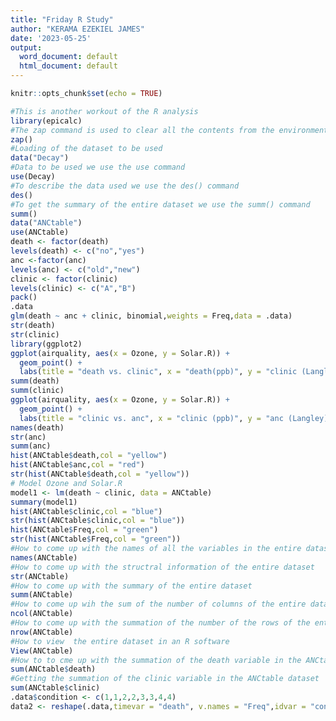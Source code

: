 ---
title: "Friday R Study"
author: "KERAMA EZEKIEL JAMES"
date: '2023-05-25'
output:
  word_document: default
  html_document: default
---

```{r setup, include=FALSE}
knitr::opts_chunk$set(echo = TRUE)
```

```{r}
#This is another workout of the R analysis
library(epicalc)
#The zap command is used to clear all the contents from the environment
zap()
#Loading of the dataset to be used 
data("Decay")
#Data to be used we use the use command
use(Decay)
#To describe the data used we use the des() command
des()
#To get the summary of the entire dataset we use the summ() command
summ()
data("ANCtable")
use(ANCtable)
death <- factor(death) 
levels(death) <- c("no","yes")
anc <-factor(anc)
levels(anc) <- c("old","new")
clinic <- factor(clinic)
levels(clinic) <- c("A","B")
pack()
.data
glm(death ~ anc + clinic, binomial,weights = Freq,data = .data)
str(death)
str(clinic)
library(ggplot2)
ggplot(airquality, aes(x = Ozone, y = Solar.R)) + 
  geom_point() + 
  labs(title = "death vs. clinic", x = "death(ppb)", y = "clinic (Langley)")
summ(death)
summ(clinic)
ggplot(airquality, aes(x = Ozone, y = Solar.R)) + 
  geom_point() + 
  labs(title = "clinic vs. anc", x = "clinic (ppb)", y = "anc (Langley)")
names(death)
str(anc)
summ(anc)
hist(ANCtable$death,col = "yellow")
hist(ANCtable$anc,col = "red")
str(hist(ANCtable$death,col = "yellow"))
# Model Ozone and Solar.R
model1 <- lm(death ~ clinic, data = ANCtable)
summary(model1)
hist(ANCtable$clinic,col = "blue")
str(hist(ANCtable$clinic,col = "blue"))
hist(ANCtable$Freq,col = "green")
str(hist(ANCtable$Freq,col = "green"))
#How to come up with the names of all the variables in the entire dataset
names(ANCtable)
#How to come up with the structral information of the entire dataset
str(ANCtable)
#How to come up with the summary of the entire dataset
summ(ANCtable)
#How to come up wih the sum of the number of columns of the entire dataset
ncol(ANCtable)
#How to come up with the summation of the number of the rows of the entire vdataset in the R software
nrow(ANCtable)
#How to view  the entire dataset in an R software
View(ANCtable)
#How to to cme up with the summation of the death variable in the ANCtable dataset in  the R software
sum(ANCtable$death)
#Getting the summation of the clinic variable in the ANCtable dataset
sum(ANCtable$clinic)
.data$condition <- c(1,1,2,2,3,3,4,4)
data2 <- reshape(.data,timevar = "death", v.names = "Freq",idvar = "condition",direction = "wide")


```

